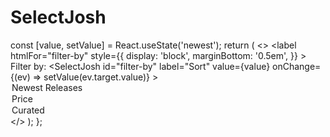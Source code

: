 
<Meta title="SelectJosh" component={SelectJosh} />

# SelectJosh

  const [value, setValue] = React.useState('newest');
  return (
    <>
      <label
        htmlFor="filter-by"
        style={{
          display: 'block',
          marginBottom: '0.5em',
        }}
      >
        Filter by:
      </label>
      <SelectJosh
        id="filter-by"
        label="Sort"
        value={value}
        onChange={(ev) => setValue(ev.target.value)}
      >
        <option value="newest">Newest Releases</option>
        <option value="price">Price</option>
        <option value="curated">Curated</option>
      </SelectJosh>
    </>
  );
};

<Story name="Default">
  <ManagedSelectJosh />
</Story>

